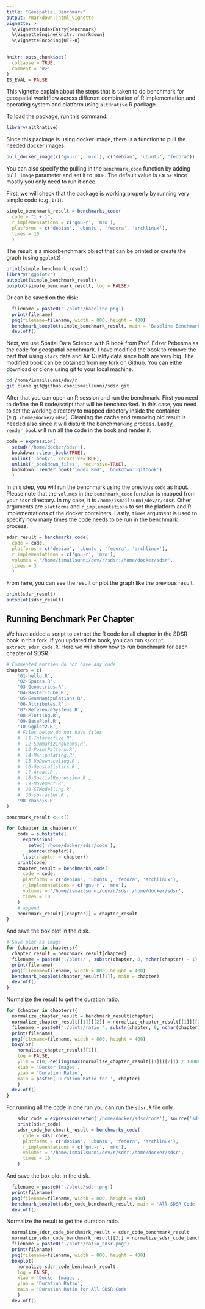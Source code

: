 ```yaml
---
title: "Geospatial Benchmark"
output: rmarkdown::html_vignette
vignette: >
  %\VignetteIndexEntry{benchmark}
  %\VignetteEngine{knitr::rmarkdown}
  %\VignetteEncoding{UTF-8}
---
```


```r
knitr::opts_chunk$set(
  collapse = TRUE,
  comment = "#>"
)
IS_EVAL = FALSE
```

This vignette explain about the steps that is taken to do benchmark for geospatial workfflow across different combination of R implementation and operating system and platform using `altRnative` R package.

To load the package, run this command:

```r
library(altRnative)
```

Since this package is using docker image, there is a function to pull the needed docker images:

```r
pull_docker_image(c('gnu-r', 'mro'), c('debian', 'ubuntu', 'fedora'))
```

You can also specify the pulling in the `benchmark_code` function by adding `pull_image` parameter and set it to `TRUE`. The default value is `FALSE` since mostly you only need to run it once.

First, we will check that the package is working properly by running very simple code (e.g. `1+1`).

```r
simple_benchmark_result = benchmarks_code(
  code = "1 + 1", 
  r_implementations = c('gnu-r', 'mro'), 
  platforms = c('debian', 'ubuntu', 'fedora', 'archlinux'),
  times = 10
  )
```

The result is a micorbenchmark object that can be printed or create the graph (using `ggplot2`)
```r
print(simple_benchmark_result)
library('ggplot2')
autoplot(simple_benchmark_result)
boxplot(simple_benchmark_result, log = FALSE)
```

Or can be saved on the disk:
```r
  filename = paste0('./plots/baseline.png')
  print(filename)
  png(filename=filename, width = 800, height = 400)
  benchmark_boxplot(simple_benchmark_result, main = 'Baseline Benchmark')
  dev.off()
```

Next, we use Spatial Data Science with R book from Prof. Edzer Pebesma as the code for geospatial benchmark. I have modified the book to remove the part that using `stars` data and Air Quality data since both are very big. The modified book can be obtained from [my fork on Github](https://github.com/ismailsunni/sdsr). You can eithe download or clone using git to your local machine.

```bash
cd /home/ismailsunni/dev/r
git clone git@github.com:ismailsunni/sdsr.git
```

After that you can open an R session and run the benchmark. First you need to define the R code/script that will be benchmarked. In this case, you need to set the working directory to mapped directory inside the container (e.g. `/home/docker/sdsr`). Cleaning the cache and removing old result is needed also since it will disturb the benchmarking process. Lastly, `render_book` will run all the code in the book and render it.
```R
code = expression(
  setwd('/home/docker/sdsr'), 
  bookdown::clean_book(TRUE), 
  unlink('_book/', recursive=TRUE), 
  unlink('_bookdown_files', recursive=TRUE), 
  bookdown::render_book('index.Rmd', 'bookdown::gitbook')
  )
```
In this step, you will run the benchmark using the previous `code` as input. Please note that the `volumes` in the `benchmark_code` function is mapped from your `sdsr` directory. In my case, it is `/home/ismailsunni/dev/r/sdsr`. Other arguments are `platforms` and `r_implementations` to set the platform and R implementations of the docker containers. Lastly, `times` argument is used to specify how many times the code needs to be run in the benchmark process.
```R
sdsr_result = benchmarks_code(
  code = code, 
  platforms = c('debian', 'ubuntu', 'fedora', 'archlinux'),
  r_implementations = c('gnu-r', 'mro'), 
  volumes = '/home/ismailsunni/dev/r/sdsr:/home/docker/sdsr', 
  times = 3
  )
```

From here, you can see the result or plot the graph like the previous result.
```r
print(sdsr_result)
autoplot(sdsr_result)
```

## Running Benchmark Per Chapter

We have added a script to extract the R code for all chapter in the SDSR book in this fork. If you updated the book, you can run `Rscript extract_sdsr_code.R`. Here we will show how to run benchmark for each chapter of SDSR.
```r
# Commented entries do not have any code.
chapters = c(
    '01-hello.R',
    '02-Spaces.R',
    '03-Geometries.R',
    '04-Raster-Cube.R',
    '05-GeomManipulations.R',
    '06-Attributes.R',
    '07-ReferenceSystems.R',
    '08-Plotting.R',
    '09-BasePlot.R',
    '10-Ggplot2.R',
    # Files below do not have files
    # '11-Interactive.R',
    # '12-SummarizingGeoms.R',
    # '13-PointPattern.R',
    # '14-Manipulating.R',
    # '15-UpDownscaling.R',
    # '16-Geostatistics.R',
    # '17-Areal.R',
    # '18-SpatialRegression.R',
    # '19-Movement.R',
    # '20-STModelling.R',
    # '30-sp-raster.R',
    '98-rbascis.R'
)

benchmark_result <- c()

for (chapter in chapters){
    code = substitute(
      expression(
        setwd('/home/docker/sdsr/code'), 
        source(chapter)), 
      list(chapter = chapter))
    print(code)
    chapter_result = benchmarks_code(
      code = code,
      platforms = c('debian', 'ubuntu', 'fedora', 'archlinux'),
      r_implementations = c('gnu-r', 'mro'),
      volumes = '/home/ismailsunni/dev/r/sdsr:/home/docker/sdsr',
      times = 10
    )
    # append
    benchmark_result[[chapter]] = chapter_result
}
```

And save the box plot in the disk.
```r
# Save plot as image
for (chapter in chapters){
  chapter_result = benchmark_result[chapter]
  filename = paste0('./plots/', substr(chapter, 0, nchar(chapter) - 1), 'png')
  print(filename)
  png(filename=filename, width = 800, height = 400)
  benchmark_boxplot(chapter_result[[1]], main = chapter)
  dev.off()
}
```

Normalize the result to get the duration ratio.

```r
for (chapter in chapters){
  normalize_chapter_result = benchmark_result[chapter]
  normalize_chapter_result[[1]][[2]] = normalize_chapter_result[[1]][[2]] / min(normalize_chapter_result[[1]][[2]])
  filename = paste0('./plots/ratio_', substr(chapter, 0, nchar(chapter) - 1), 'png')
  print(filename)
  png(filename=filename, width = 800, height = 400)
  boxplot(
    normalize_chapter_result[[1]], 
    log = FALSE, 
    ylim = c(0, ceiling(max(normalize_chapter_result[[1]][[2]]) / 1000000000 * 1.1)),
    xlab = 'Docker Images',
    ylab = 'Duration Ratio',
    main = paste0('Duration Ratio for ', chapter)
    )
  dev.off()
}
```

For running all the code in one run you can run the `sdsr.R` file only.

```r
    sdsr_code = expression(setwd('/home/docker/sdsr/code'), source('sdsr.R'))
    print(sdsr_code)
    sdsr_code_benchmark_result = benchmarks_code(
      code = sdsr_code,
      platforms = c('debian', 'ubuntu', 'fedora', 'archlinux'),
      r_implementations = c('gnu-r', 'mro'),
      volumes = '/home/ismailsunni/dev/r/sdsr:/home/docker/sdsr',
      times = 10
    )
```

And save the box plot in the disk.
```r
  filename = paste0('./plots/sdsr.png')
  print(filename)
  png(filename=filename, width = 800, height = 400)
  benchmark_boxplot(sdsr_code_benchmark_result, main = 'All SDSR Code ')
  dev.off()
```

Normalize the result to get the duration ratio.

```r
  normalize_sdsr_code_benchmark_result = sdsr_code_benchmark_result
  normalize_sdsr_code_benchmark_result[[2]] = normalize_sdsr_code_benchmark_result[[2]] / min(normalize_sdsr_code_benchmark_result[[2]])
  filename = paste0('./plots/ratio_sdsr.png')
  print(filename)
  png(filename=filename, width = 800, height = 400)
  boxplot(
    normalize_sdsr_code_benchmark_result, 
    log = FALSE, 
    xlab = 'Docker Images',
    ylab = 'Duration Ratio',
    main = 'Duration Ratio for All SDSR Code'
    )
  dev.off()
```

